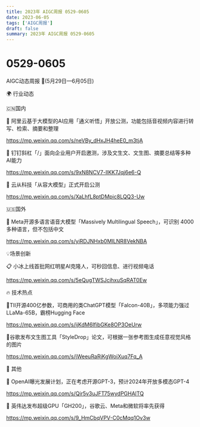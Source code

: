```yaml
---
title: 2023年 AIGC周报 0529-0605
date: 2023-06-05
tags: ['AIGC周报']
draft: false
summary: 2023年 AIGC周报 0529-0605
---
```

# 0529-0605



AIGC动态周报 🚀(5月29日—6月05日)

🌍 行业动态

🇨🇳国内

📰 阿里云基于大模型的AI应用「通义听悟」开放公测，功能包括音视频内容进行转写、检索、摘要和整理

https://mp.weixin.qq.com/s/neVBy_dHxJH4heE0_m3tjA

📰 钉钉斜杠「/」面向企业用户开启邀测，涉及文生文、文生图、摘要总结等多种AI能力 

https://mp.weixin.qq.com/s/9xN8NCV7-llKK7Jqj6e6-Q

📰 云从科技「从容大模型」正式开启公测

https://mp.weixin.qq.com/s/XaLhfL8ptDMpic8LQQ3-Uw

🇺🇸国外

📰 Meta开源多语言语音大模型「Massively Multilingual Speech」，可识别 4000 多种语言，但不包括中文

https://mp.weixin.qq.com/s/yiRDJNHxb0MILNR8VekNBA

💡场景创新

📋 小冰上线首批网红明星AI克隆人，可秒回信息、进行视频电话

https://mp.weixin.qq.com/s/5eQugTWSJcihxuSqRAT0Ew

🔥 技术热点

📝TII开源400亿参数，可商用的类ChatGPT模型「Falcon-40B」，多项能力强过LLaMa-65B，霸榜Hugging Face

https://mp.weixin.qq.com/s/ijKdM6IfibGKe8OP3OeUrw

📝谷歌发布文生图工具「StyleDrop」论文，可根据一张参考图生成任意视觉风格的图片

https://mp.weixin.qq.com/s/jWeeuRaRjKgWoiXuq7Fq_A

🎉 其他

🚀 OpenAI曝光发展计划，正在考虑开源GPT-3，预计2024年开放多模态GPT-4

https://mp.weixin.qq.com/s/Qir5v3uJFT75wydPGHAlTQ

🚀 英伟达发布超级GPU「GH200」，谷歌云、Meta和微软将率先获得

https://mp.weixin.qq.com/s/9_HmCbqVPV-C0cMqq1Ov3w